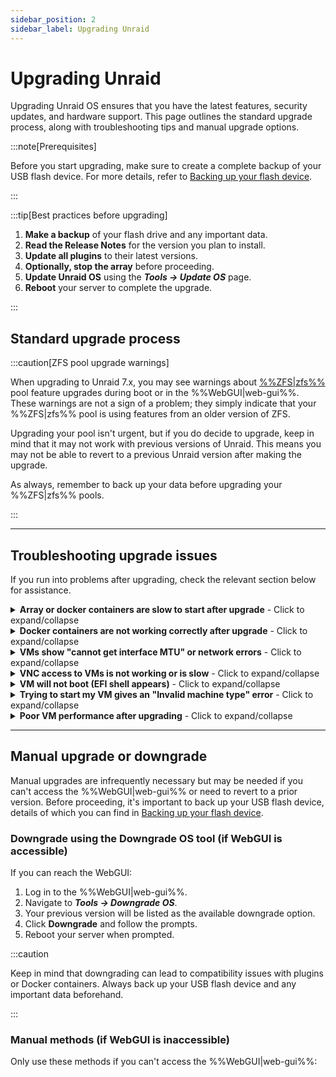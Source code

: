 ```yaml
---
sidebar_position: 2
sidebar_label: Upgrading Unraid
---
```



# Upgrading Unraid

Upgrading Unraid OS ensures that you have the latest features, security updates, and hardware support. This page outlines the standard upgrade process, along with troubleshooting tips and manual upgrade options.

:::note[Prerequisites]

Before you start upgrading, make sure to create a complete backup of your USB flash device. For more details, refer to [Backing up your flash device](../maintain-and-update/changing-the-flash-device.mdx#backing-up-your-flash-device).

:::

:::tip[Best practices before upgrading]

1. **Make a backup** of your flash drive and any important data.
2. **Read the Release Notes** for the version you plan to install.
3. **Update all plugins** to their latest versions.
4. **Optionally, stop the array** before proceeding.
5. **Update Unraid OS** using the ***Tools → Update OS*** page.
6. **Reboot** your server to complete the upgrade.

:::

## Standard upgrade process

<Tabs>
  <TabItem value="Modern (2025)" label="Unraid 7.x and later" default>
    <UpgradeModern />
  </TabItem>

  <TabItem value="Legacy (6.11 to 6.12)" label="Unraid 6.11 to 6.12">
    <UpgradeLegacy611612 />
  </TabItem>
</Tabs>

:::caution[ZFS pool upgrade warnings]

When upgrading to Unraid 7.x, you may see warnings about [%%ZFS|zfs%%](../../advanced-configurations/optimize-storage/zfs-storage.mdx) pool feature upgrades during boot or in the %%WebGUI|web-gui%%. These warnings are not a sign of a problem; they simply indicate that your %%ZFS|zfs%% pool is using features from an older version of ZFS.

Upgrading your pool isn't urgent, but if you do decide to upgrade, keep in mind that it may not work with previous versions of Unraid. This means you may not be able to revert to a previous Unraid version after making the upgrade.

As always, remember to back up your data before upgrading your %%ZFS|zfs%% pools.

:::

---

## Troubleshooting upgrade issues

If you run into problems after upgrading, check the relevant section below for assistance.

<details>
  <summary><strong>Array or docker containers are slow to start after upgrade</strong> - Click to expand/collapse</summary>

  A one-time migration may be necessary for Docker containers after certain upgrades. This process can take time, especially if you have many images. Be patient during this process; performance should normalize after the initial start.

</details>

<details>
  <summary><strong>Docker containers are not working correctly after upgrade</strong> - Click to expand/collapse</summary>

  If you encounter errors like *"layers from manifest don't match image configuration,"* you may need to rebuild your Docker image file. Here’s how:

  1. Go to ***Settings → Docker*** and stop the Docker service.
  2. Check the box to delete the Docker image and click the delete button.
  3. Restart Docker to recreate the image.
  4. Navigate to the **Apps** tab, **Previous Apps** and check off what you wish to reinstall and click **"Install xx Applications"**.

</details>

<details>
  <summary><strong>VMs show "cannot get interface MTU" or network errors</strong> - Click to expand/collapse</summary>

  If you've used a custom bridge name for %%VM|vm%% networking, update all %%VMs|vm%% to use the default `br0` bridge by following these steps:

  1. Go to the **VMs** tab and edit each %%VM|vm%% (make sure to enable **Advanced View**).
  2. Set the network bridge to `br0` and click **Apply**.
  3. Navigate to ***Settings → VM Manager*** (in **Advanced View**) and set the default bridge to `br0`.

</details>

<details>
  <summary><strong>VNC access to VMs is not working or is slow</strong> - Click to expand/collapse</summary>

  For older %%VMs|vm%%, you may need to update the %%VNC|vnc-session%% video driver:

  1. Edit the %%VM|vm%% from the **VMs** tab (select **Advanced View**).
  2. Set the **%%VNC|vnc-session%% Video Driver** to **QXL** (recommended). Try **Cirrus** or **vmvga** if you have limited success with QXL.
  3. Click **Apply** to save the changes.

</details>

<details>
  <summary><strong>VM will not boot (EFI shell appears)</strong> - Click to expand/collapse</summary>

  If you have %%OVMF|ovmf%%-based %%VMs|vm%% created in older Unraid versions, you might encounter an EFI shell. You can boot the %%VM|vm%% by entering the following commands:

  1. Type `fs0:`.
  2. Then type `cd efi/boot`.
  3. Finally, type `bootx64.efi`.

  If `fs0:` doesn't work, you can try `fs1:` instead. If you continue to have issues, please visit the [Unraid forums](https://forums.unraid.net/) for assistance.

</details>

<details>
  <summary><strong>Trying to start my VM gives an "Invalid machine type" error</strong> - Click to expand/collapse</summary>

  To resolve this, edit the %%VM|vm%% in the %%WebGUI|web-gui%% and click **Apply** without making any changes. This action will update the machine type to the latest supported version.

</details>

<details>
  <summary><strong>Poor VM performance after upgrading</strong> - Click to expand/collapse</summary>

  If your %%VM|vm%% is slow after an upgrade, go to the %%VM|vm%% settings (in **Advanced View**) and update the **Machine** type version to the latest revision (e.g., change from `i440fx-2.5` to `i440fx-2.7`). Make sure not to change the prefix (for example, don't switch from `i440fx` to `Q35`).

</details>

---

## Manual upgrade or downgrade

Manual upgrades are infrequently necessary but may be needed if you can't access the %%WebGUI|web-gui%% or need to revert to a prior version. Before proceeding, it's important to back up your USB flash device, details of which you can find in [Backing up your flash device](../maintain-and-update/changing-the-flash-device.mdx#backing-up-your-flash-device).

### Downgrade using the Downgrade OS tool (if WebGUI is accessible)

If you can reach the WebGUI:

1. Log in to the %%WebGUI|web-gui%%.
2. Navigate to ***Tools → Downgrade OS***.
3. Your previous version will be listed as the available downgrade option.
4. Click **Downgrade** and follow the prompts.
5. Reboot your server when prompted.

:::caution

Keep in mind that downgrading can lead to compatibility issues with plugins or Docker containers. Always back up your USB flash device and any important data beforehand.

:::

### Manual methods (if WebGUI is inaccessible)

Only use these methods if you can't access the %%WebGUI|web-gui%%:

<Tabs>
  <TabItem value="Simplest method" label="Simplest method">
    <ManualDowngradeSimplest />
  </TabItem>

  <TabItem value="Command line method" label="Command line method">
    <ManualDowngradeCommandLine />
  </TabItem>
</Tabs>
